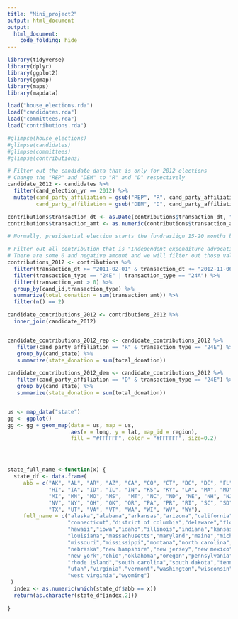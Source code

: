```yaml
---
title: "Mini_project2"
output: html_document
output:
  html_document:
    code_folding: hide
---
```


```r
library(tidyverse)
library(dplyr)
library(ggplot2)
library(ggmap)
library(maps)
library(mapdata)
```


```r
load("house_elections.rda")
load("candidates.rda")
load("committees.rda")
load("contributions.rda")
```


```r
#glimpse(house_elections)
#glimpse(candidates)
#glimpse(committees)
#glimpse(contributions)

# Filter out the candidate data that is only for 2012 elections 
# Change the "REP" and "DEM" to "R" and "D" respectively
candidate_2012 <- candidates %>%
  filter(cand_election_yr == 2012) %>%
  mutate(cand_party_affiliation = gsub("REP", "R", cand_party_affiliation),
         cand_party_affiliation = gsub("DEM", "D", cand_party_affiliation))

contributions$transaction_dt <- as.Date(contributions$transaction_dt, "%m%d%Y")
contributions$transaction_amt <- as.numeric(contributions$transaction_amt)

# Normally, presidential election starts the fundrasiign 15-20 months before the election. So we consider that after February, 2011 the donation is for 2012 election since the 2012 election is on Nov.6th 2012 and we assume that the donation for 2012 election ends at the end of 2012

# Filter out all contribution that is "Independent expenditure advocating/opposing election of candidate"
# There are some 0 and negative amount and we will filter out those values and only consider the positive values 
contributions_2012 <- contributions %>%
  filter(transaction_dt >= "2011-02-01" & transaction_dt <= "2012-11-06") %>%
  filter(transaction_type == "24E" | transaction_type == "24A") %>%
  filter(transaction_amt > 0) %>%
  group_by(cand_id,transaction_type) %>%
  summarize(total_donation = sum(transaction_amt)) %>%
  filter(n() == 2)

candidate_contributions_2012 <- contributions_2012 %>%
  inner_join(candidate_2012)


candidate_contributions_2012_rep <- candidate_contributions_2012 %>%
   filter(cand_party_affiliation == "R" & transaction_type == "24E") %>%
   group_by(cand_state) %>%
   summarize(state_donation = sum(total_donation))

candidate_contributions_2012_dem <- candidate_contributions_2012 %>%
   filter(cand_party_affiliation == "D" & transaction_type == "24E") %>%
   group_by(cand_state) %>%
   summarize(state_donation = sum(total_donation))


us <- map_data("state")
gg <- ggplot()
gg <- gg + geom_map(data = us, map = us,
                    aes(x = long, y = lat, map_id = region),
                    fill = "#FFFFFF", color = "#FFFFFF", size=0.2)




state_full_name <-function(x) {
  state_df <- data.frame(
     abb = c("AK", "AL", "AR", "AZ", "CA", "CO", "CT", "DC", "DE", "FL", "GA",
             "HI", "IA", "ID", "IL", "IN", "KS", "KY", "LA", "MA", "MD", "ME",
             "MI", "MN", "MO", "MS",  "MT", "NC", "ND", "NE", "NH", "NJ", "NM",
             "NV", "NY", "OH", "OK", "OR", "PA", "PR", "RI", "SC", "SD", "TN",
             "TX", "UT", "VA", "VT", "WA", "WI", "WV", "WY"),
     full_name = c("alaska","alabama","arkansas","arizona","california","colorado",
                   "connecticut","district of columbia","delaware","florida","georgia",
                   "hawaii","iowa","idaho","illinois","indiana","kansas","kentucky",
                   "louisiana","massachusetts","maryland","maine","michigan","minnesota",
                   "missouri","mississippi","montana","north carolina","north dakota",
                   "nebraska","new hampshire","new jersey","new mexico","nevada",
                   "new york","ohio","oklahoma","oregon","pennsylvania","puerto rico",
                   "rhode island","south carolina","south dakota","tennessee","texas",
                   "utah","virginia","vermont","washington","wisconsin",
                   "west virginia","wyoming")
 )
  index <- as.numeric(which(state_df$abb == x))
  return(as.character(state_df[index,2]))
  
}

```


